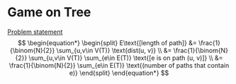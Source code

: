 # Game on Tree
[Problem statement](https://codeforces.com/problemset/problem/280/C)
$$
\begin{equation*}
\begin{split}
E\text{[length of path]}    &= \frac{1}{\binom{N}{2}} \sum_{u,v\in V(T)} \text{dist(u, v)} \\
                            &= \frac{1}{\binom{N}{2}} \sum_{u,v\in V(T)} \sum_{e\in E(T)} \text{[e is on path (u, v)]} \\
                            &= \frac{1}{\binom{N}{2}} \sum_{e\in E(T)} \text{(number of paths that contain e)}
\end{split}
\end{equation*}
$$